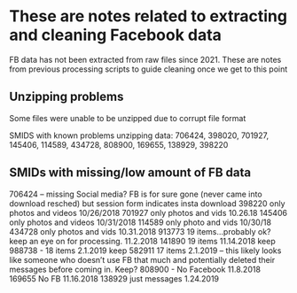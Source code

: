 # These are notes related to extracting and cleaning Facebook data
FB data has not been extracted from raw files since 2021. These are notes from previous processing scripts to guide cleaning once we get to this point

## Unzipping problems
Some files were unable to be unzipped due to corrupt file format

SMIDS with known problems unzipping data: 706424, 398020, 701927, 145406, 114589, 434728, 808900, 169655, 138929, 398220

## SMIDs with missing/low amount of FB data
706424 -- missing Social media?  FB is for sure gone (never came into download resched) but session form indicates insta download 
398220 only photos and videos 10/26/2018
701927 only photos and vids 10.26.18
145406 only photos and videos 10/31/2018
114589 only photo and vids 10/30/18
434728 only photos and vids  10.31.2018
913773 19 items...probably ok? keep an eye on for processing. 11.2.2018
141890 19 items 11.14.2018 keep
988738 - 18 items 2.1.2019 keep
582911 17 items 2.1.2019 -- this likely looks like someone who doesn't use FB that much and potentially
deleted their messages before coming in. Keep?
808900 - No Facebook 11.8.2018
169655 No FB 11.16.2018
138929 just messages 1.24.2019
